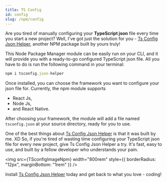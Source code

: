 ```yaml
---
title: TS Config
id: config
slug: /npm/config
---
```



Are you tired of manually configuring your **TypeScript json** file every time you start a new
project? Well, I've got just the solution for you -
[Ts Config Json Helper](https://www.npmjs.com/package/tsconfig.json-helper), another NPM package
built by yours truly!

This Node Package Manager module can be easily run on your CLI, and it will provide you with a
ready-to-go configured TypeScript json file. All you have to do is run the following command in your
terminal:

```js
npm i tsconfig.json-helper
```

Once installed, you can choose the framework you want to configure your json file for. Currently,
the npm module supports

- React Js,
- Node Js,
- and React Native.

After choosing your framework, the module will add a file named `tsconfig.json` at your source
directory, ready for you to use.

One of the best things about
[Ts Config Json Helper](https://www.npmjs.com/package/tsconfig.json-helper) is that it was built by
me. XD So, if you're tired of wasting time configuring your TypeScript json file for every new
project, give Ts Config Json Helper a try. It's fast, easy to use, and built by a fellow developer
who understands your pain.

<img src={TSconfigImageNpm} width="800rem" style={{ borderRadius: "12px", marginBottom: "1rem" }} />

Install [Ts Config Json Helper](https://www.npmjs.com/package/tsconfig.json-helper) today and get
back to what you love - coding!
